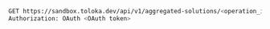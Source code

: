```bash
GET https://sandbox.toloka.dev/api/v1/aggregated-solutions/<operation_id>?sort=task_id&limit=10&task_id_gt=<ID of the last task from the previous result>
Authorization: OAuth <OAuth token>
```